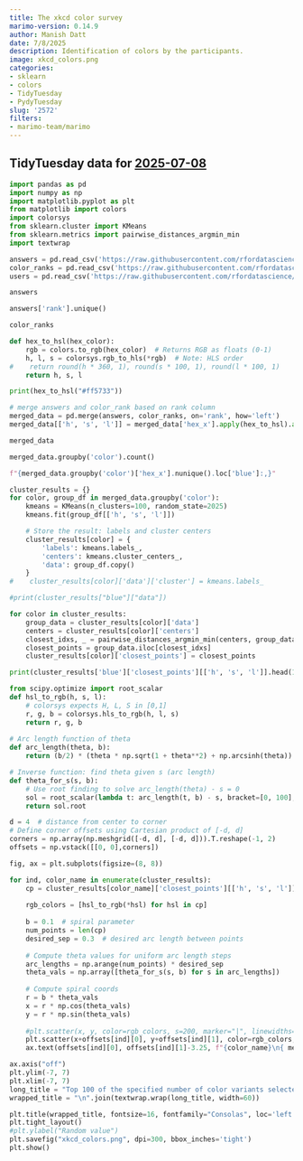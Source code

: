 ```yaml
---
title: The xkcd color survey
marimo-version: 0.14.9
author: Manish Datt
date: 7/8/2025
description: Identification of colors by the participants.
image: xkcd_colors.png
categories:
- sklearn
- colors
- TidyTuesday
- PydyTuesday
slug: '2572'
filters:
- marimo-team/marimo
---
```


## TidyTuesday data for [2025-07-08](https://github.com/rfordatascience/tidytuesday/blob/main/data/2025/2025-07-08/readme.md)

```python
import pandas as pd
import numpy as np
import matplotlib.pyplot as plt
from matplotlib import colors
import colorsys
from sklearn.cluster import KMeans
from sklearn.metrics import pairwise_distances_argmin_min
import textwrap
```

```python
answers = pd.read_csv('https://raw.githubusercontent.com/rfordatascience/tidytuesday/main/data/2025/2025-07-08/answers.csv')
color_ranks = pd.read_csv('https://raw.githubusercontent.com/rfordatascience/tidytuesday/main/data/2025/2025-07-08/color_ranks.csv')
users = pd.read_csv('https://raw.githubusercontent.com/rfordatascience/tidytuesday/main/data/2025/2025-07-08/users.csv')

```

```python
answers
```

```python
answers['rank'].unique()
```

```python
color_ranks
```

```python
def hex_to_hsl(hex_color):
    rgb = colors.to_rgb(hex_color)  # Returns RGB as floats (0-1)
    h, l, s = colorsys.rgb_to_hls(*rgb)  # Note: HLS order
#    return round(h * 360, 1), round(s * 100, 1), round(l * 100, 1)
    return h, s, l

print(hex_to_hsl("#ff5733"))

```

```python
# merge answers and color_rank based on rank column
merged_data = pd.merge(answers, color_ranks, on='rank', how='left')
merged_data[['h', 's', 'l']] = merged_data['hex_x'].apply(hex_to_hsl).apply(pd.Series)
```

```python
merged_data
```

```python
merged_data.groupby('color').count()
```

```python
f"{merged_data.groupby('color')['hex_x'].nunique().loc['blue']:,}"

```

```python
cluster_results = {}
for color, group_df in merged_data.groupby('color'):
    kmeans = KMeans(n_clusters=100, random_state=2025)
    kmeans.fit(group_df[['h', 's', 'l']])

    # Store the result: labels and cluster centers
    cluster_results[color] = {
        'labels': kmeans.labels_,
        'centers': kmeans.cluster_centers_,
        'data': group_df.copy()
    }
#    cluster_results[color]['data']['cluster'] = kmeans.labels_

#print(cluster_results["blue"]["data"])

for color in cluster_results:
    group_data = cluster_results[color]['data']
    centers = cluster_results[color]['centers']
    closest_idxs, _ = pairwise_distances_argmin_min(centers, group_data[['h', 's', 'l']].values)
    closest_points = group_data.iloc[closest_idxs]
    cluster_results[color]['closest_points'] = closest_points

```

```python
print(cluster_results['blue']['closest_points'][['h', 's', 'l']].head(10).values)
```

```python
from scipy.optimize import root_scalar
def hsl_to_rgb(h, s, l):
    # colorsys expects H, L, S in [0,1]
    r, g, b = colorsys.hls_to_rgb(h, l, s)
    return r, g, b
    
# Arc length function of theta
def arc_length(theta, b):
    return (b/2) * (theta * np.sqrt(1 + theta**2) + np.arcsinh(theta))

# Inverse function: find theta given s (arc length)
def theta_for_s(s, b):
    # Use root finding to solve arc_length(theta) - s = 0
    sol = root_scalar(lambda t: arc_length(t, b) - s, bracket=[0, 100], method='bisect')
    return sol.root

d = 4  # distance from center to corner
# Define corner offsets using Cartesian product of [-d, d]
corners = np.array(np.meshgrid([-d, d], [-d, d])).T.reshape(-1, 2)
offsets = np.vstack([[0, 0],corners])

fig, ax = plt.subplots(figsize=(8, 8))

for ind, color_name in enumerate(cluster_results):
    cp = cluster_results[color_name]['closest_points'][['h', 's', 'l']].values
    
    rgb_colors = [hsl_to_rgb(*hsl) for hsl in cp]
    
    b = 0.1  # spiral parameter
    num_points = len(cp)
    desired_sep = 0.3  # desired arc length between points
        
    # Compute theta values for uniform arc length steps
    arc_lengths = np.arange(num_points) * desired_sep
    theta_vals = np.array([theta_for_s(s, b) for s in arc_lengths])
    
    # Compute spiral coords
    r = b * theta_vals
    x = r * np.cos(theta_vals)
    y = r * np.sin(theta_vals)
    
    #plt.scatter(x, y, color=rgb_colors, s=200, marker="|", linewidths=4)
    plt.scatter(x+offsets[ind][0], y+offsets[ind][1], color=rgb_colors, s=100) 
    ax.text(offsets[ind][0], offsets[ind][1]-3.25, f"{color_name}\n{ merged_data.groupby('color')['hex_x'].nunique().loc[color_name]:,}", fontsize=14, ha='center', va='center', color=color_ranks[color_ranks['color'] == color_name]['hex'].values[0], fontfamily="Consolas")

ax.axis("off")
plt.ylim(-7, 7)
plt.xlim(-7, 7)
long_title = "Top 100 of the specified number of color variants selected via K-means clustering for the top five colors in the xkcd color survey."
wrapped_title = "\n".join(textwrap.wrap(long_title, width=60))

plt.title(wrapped_title, fontsize=16, fontfamily="Consolas", loc='left')
plt.tight_layout()
#plt.ylabel("Random value")
plt.savefig("xkcd_colors.png", dpi=300, bbox_inches='tight')
plt.show()

```

```python


```